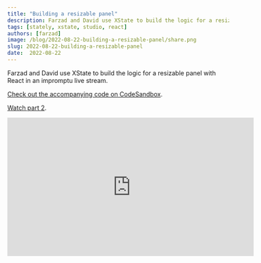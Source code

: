 ```yaml
---
title: "Building a resizable panel"
description: Farzad and David use XState to build the logic for a resizable panel with React in an impromptu live stream.
tags: [stately, xstate, studio, react]
authors: [farzad]
image: /blog/2022-08-22-building-a-resizable-panel/share.png
slug: 2022-08-22-building-a-resizable-panel
date:  2022-08-22
---
```


Farzad and David use XState to build the logic for a resizable panel with React in an impromptu live stream.

[Check out the accompanying code on CodeSandbox](https://codesandbox.io/s/resizable-panel-example-jjgkzl?file=/src/index.tsx).

[Watch part 2](/blog/2022-08-31-building-a-resizable-panel.mdx).

<iframe width="560" height="315" src="https://www.youtube-nocookie.com/embed/Q6LdO3H77Lo?controls=0" title="YouTube video player" frameborder="0" allow="accelerometer; autoplay; clipboard-write; encrypted-media; gyroscope; picture-in-picture; web-share" allowfullscreen></iframe>